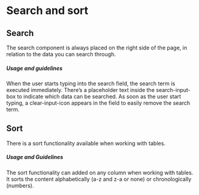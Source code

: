 
# Search and sort

## Search
The search component is always placed on the right side of the page, in relation to the data you can search through. 

##### Usage and guidelines
When the user starts typing into the search field, the search term is executed immediately.
There’s a placeholder text inside the search-input-box to indicate which data can be searched. 
As soon as the user start typing, a clear-input-icon appears in the field to easily remove the search term. 

## Sort

There is a sort functionality available when working with tables. 

##### Usage and Guidelines
The sort functionality can added on any column when working with tables. It sorts the content alphabetically (a-z and z-a or none) or chronologically (numbers).  

<SortTableExamples />

